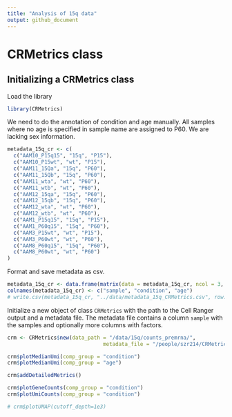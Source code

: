 ```yaml
---
title: "Analysis of 15q data"
output: github_document
---
```


# CRMetrics class


## Initializing a CRMetrics class

Load the library

```r
library(CRMetrics)
```

We need to do the annotation of condition and age manually. 
All samples where no age is specified in sample name are assigned to P60. 
We are lacking sex information. 

```r
metadata_15q_cr <- c(
  c("AAM10_P15q15", "15q", "P15"),
  c("AAM10_P15wt", "wt", "P15"),
  c("AAM11_15Qa", "15q", "P60"),
  c("AAM11_15Qb", "15q", "P60"),
  c("AAM11_wta", "wt", "P60"),
  c("AAM11_wtb", "wt", "P60"),
  c("AAM12_15qa", "15q", "P60"),
  c("AAM12_15qb", "15q", "P60"),
  c("AAM12_wta", "wt", "P60"),
  c("AAM12_wtb", "wt", "P60"),
  c("AAM1_P15q15", "15q", "P15"),
  c("AAM1_P60q15", "15q", "P60"),
  c("AAM3_P15wt", "wt", "P15"),
  c("AAM3_P60wt", "wt", "P60"),
  c("AAM8_P60q15", "15q", "P60"),
  c("AAM8_P60wt", "wt", "P60")
)
```

Format and save metadata as csv. 

```r
metadata_15q_cr <- data.frame(matrix(data = metadata_15q_cr, ncol = 3, byrow = TRUE))
colnames(metadata_15q_cr) <- c("sample", "condition", "age")
# write.csv(metadata_15q_cr, "../data/metadata_15q_CRMetrics.csv", row.names = F)
```

Initialize a new object of class `CRMetrics` with the path to the Cell Ranger output and a metadata file. 
The metadata file contains a column `sample` with the samples and optionally more columns with factors. 

```r
crm <- CRMetrics$new(data_path = "/data/15q/counts_premrna/", 
                               metadata_file = "/people/szr214/CRMetrics/data/metadata_15q_CRMetrics.csv")
```


```r
crm$plotMedianUmi(comp_group = "condition")
crm$plotMedianUmi(comp_group = "age")
```

```r
crm$addDetailedMetrics()
```


```r
crm$plotGeneCounts(comp_group = "condition")
crm$plotUmiCounts(comp_group = "condition")
```

```r
# crm$plotUMAP(cutoff_depth=1e3)
```


